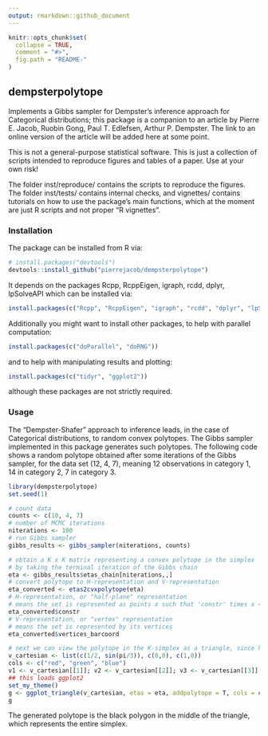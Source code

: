```yaml
---
output: rmarkdown::github_document
---
```

```r
knitr::opts_chunk$set(
  collapse = TRUE,
  comment = "#>",
  fig.path = "README-"
)
```

## dempsterpolytope

Implements a Gibbs sampler for Dempster's inference approach for Categorical distributions; this package is a companion to an article by Pierre E. Jacob, Ruobin Gong, Paul T. Edlefsen, Arthur P. Dempster.
The link to an online version of the article will be added here at some point.

This is not a general-purpose statistical software. This is just a collection of scripts intended to reproduce figures and tables of a paper. Use at your own risk! 

The folder inst/reproduce/ contains the scripts to reproduce the figures.
The folder inst/tests/ contains internal checks, and vignettes/ contains tutorials on
how to use the package's main functions, which at the moment are just R scripts and not proper "R vignettes".

### Installation

The package can be installed from R via:
```r
# install.packages("devtools")
devtools::install_github("pierrejacob/dempsterpolytope")
```
It depends on the packages Rcpp, RcppEigen, igraph, rcdd, dplyr, lpSolveAPI which can be installed via:
```r
install.packages(c("Rcpp", "RcppEigen", "igraph", "rcdd", "dplyr", "lpSolveAPI"))
```

Additionally you might want to install other packages, to help with parallel computation:
```r
install.packages(c("doParallel", "doRNG"))
```
and to help with manipulating results and plotting:
```r
install.packages(c("tidyr", "ggplot2"))
```
although these packages are not strictly required.

### Usage

The "Dempster-Shafer" approach to inference leads, in the case of Categorical distributions,
to random convex polytopes. The Gibbs sampler implemented in this package generates such polytopes.
The following code shows a random polytope obtained after some iterations of the Gibbs sampler,
for the data set (12, 4, 7), meaning 12 observations in category 1, 14 in category 2, 7 in category 3.

```r
library(dempsterpolytope)
set.seed(1)

# count data
counts <- c(10, 4, 7)
# number of MCMC iterations
niterations <- 100
# run Gibbs sampler
gibbs_results <- gibbs_sampler(niterations, counts)

# obtain a K x K matrix representing a convex polytope in the simplex
# by taking the terminal iteration of the Gibbs chain
eta <- gibbs_results$etas_chain[niterations,,]
# convert polytope to H-representation and V-representation
eta_converted <- etas2cvxpolytope(eta)
# H-representation, or "half-plane" representation
# means the set is represented as points x such that 'constr' times x <= 'rhs' 
eta_converted$constr
# V-representation, or "vertex" representation
# means the set is represented by its vertices
eta_converted$vertices_barcoord

# next we can view the polytope in the K-simplex as a triangle, since here K = 3
v_cartesian <- list(c(1/2, sin(pi/3)), c(0,0), c(1,0))
cols <- c("red", "green", "blue")
v1 <- v_cartesian[[1]]; v2 <- v_cartesian[[2]]; v3 <- v_cartesian[[3]]
## this loads ggplot2
set_my_theme()
g <- ggplot_triangle(v_cartesian, etas = eta, addpolytope = T, cols = cols)
g
```

The generated polytope is the black polygon in the middle of the triangle, which represents
the entire simplex.

